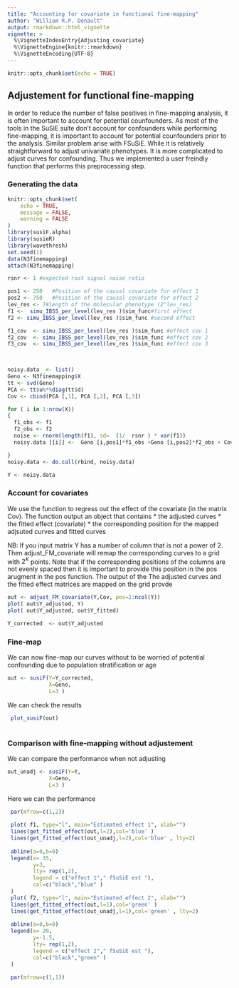 ```yaml
---
title: "Accounting for covariate in functional fine-mapping"
author: "William R.P. Denault"
output: rmarkdown::html_vignette
vignette: >
  %\VignetteIndexEntry{Adjusting_covariate}
  %\VignetteEngine{knitr::rmarkdown}
  %\VignetteEncoding{UTF-8}
---
```


```r
knitr::opts_chunk$set(echo = TRUE)
```

## Adjustement for functional fine-mapping

In order to reduce the number of false positives in fine-mapping analysis, it is often 
important to account for potential counfounders. As most of the tools in the SuSiE suite
don't account for confounders while performing fine-mapping, it is important to  account for potential counfounders prior to the analysis. Similar problem arise with FSuSiE. While it is relatively straightforward to adjust univariate phenotypes. It is more complicated to adjust curves for confounding. Thus we implemented a user freindly function that performs this preprocessing step.


### Generating the data
```r
knitr::opts_chunk$set(
	echo = TRUE,
	message = FALSE,
	warning = FALSE
)
library(susiF.alpha)
library(susieR)
library(wavethresh)
set.seed(1)
data(N3finemapping)
attach(N3finemapping)

rsnr <- 1 #expected root signal noise ratio

pos1 <- 250   #Position of the causal covariate for effect 1
pos2 <- 750   #Position of the causal covariate for effect 2
lev_res <- 7#length of the molecular phenotype (2^lev_res)
f1 <-  simu_IBSS_per_level(lev_res )$sim_func#first effect
f2 <- simu_IBSS_per_level(lev_res )$sim_func #second effect

f1_cov  <- simu_IBSS_per_level(lev_res )$sim_func #effect cov 1
f2_cov  <- simu_IBSS_per_level(lev_res )$sim_func #effect cov 2
f3_cov  <- simu_IBSS_per_level(lev_res )$sim_func #effect cov 3

 
```




```r

noisy.data  <- list()
Geno <- N3finemapping$X
tt <- svd(Geno)
PCA <- tt$u%*%diag(tt$d)
Cov <- cbind(PCA [,1], PCA [,2], PCA [,3]) 

for ( i in 1:nrow(X))
{
  f1_obs <- f1
  f2_obs <- f2
  noise <- rnorm(length(f1), sd=  (1/  rsnr ) * var(f1))
  noisy.data [[i]] <-  Geno [i,pos1]*f1_obs +Geno [i,pos2]*f2_obs + Cov [i,1]*f1_cov + Cov  [i,2]*f2_cov + Cov  [i,3]*f3_cov +noise

}
noisy.data <- do.call(rbind, noisy.data)

Y <- noisy.data

```


###  Account for covariates

We use the function \textit{adjust_FM_covariate} to regress out the effect of the covariate (in the matrix Cov). The function output an object that contains 
* the adjusted curves
* the fitted effect (covariate)
* the corresponding position for the mapped adjsuted curves and fitted curves

NB: If you input matrix Y has a number of column that is not a power of 2. Then adjust_FM_covariate will remap the corresponding curves to a grid with $2^K$ points. Note that if the corresponding positions of the columns are not evenly spaced then it is important to provide this position in the pos arugment in the pos function. The output of the  The adjusted curves and the fitted effect matrices are mapped on the grid provde


```r

out <- adjust_FM_covariate(Y,Cov, pos=1:ncol(Y))
plot( out$Y_adjusted, Y)
plot( out$Y_adjusted, out$Y_fitted)

Y_corrected  <- out$Y_adjusted
```


### Fine-map
We can now fine-map our curves without to be worried of potential confounding due to population stratification or age

```r
out <- susiF(Y=Y_corrected,
             X=Geno,
             L=3 )


```

We can check the results

 
```r
 
 plot_susiF(out)
 

```

### Comparison with fine-mapping without adjustement

We can compare the performance when not adjusting


```r
out_unadj <- susiF(Y=Y,
             X=Geno,
             L=3 )


```

Here we can the performance 
 
 
```r
 par(mfrow=c(1,2))
 
 plot( f1, type="l", main="Estimated effect 1", xlab="")
 lines(get_fitted_effect(out,l=2),col='blue' )
 lines(get_fitted_effect(out_unadj,l=2),col='blue' , lty=2)
 
 abline(a=0,b=0)
 legend(x= 35,
        y=3,
        lty= rep(1,2),
        legend = c("effect 1"," fSuSiE est "),
        col=c("black","blue" )
 )
 plot( f2, type="l", main="Estimated effect 2", xlab="")
 lines(get_fitted_effect(out,l=1),col='green' )
 lines(get_fitted_effect(out_unadj,l=1),col='green' , lty=2)
 
 abline(a=0,b=0)
 legend(x= 20,
        y=-1.5,
        lty= rep(1,2),
        legend = c("effect 2"," fSuSiE est "),
        col=c("black","green" )
 )
 
 par(mfrow=c(1,1))
```
